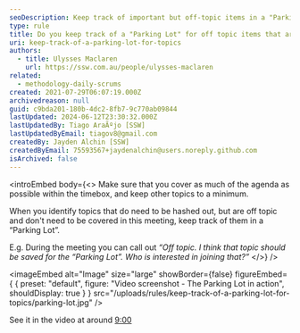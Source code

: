 ```yaml
---
seoDescription: Keep track of important but off-topic items in a "Parking Lot" to revisit later.
type: rule
title: Do you keep track of a "Parking Lot" for off topic items that are important?
uri: keep-track-of-a-parking-lot-for-topics
authors:
  - title: Ulysses Maclaren
    url: https://ssw.com.au/people/ulysses-maclaren
related:
  - methodology-daily-scrums
created: 2021-07-29T06:07:19.000Z
archivedreason: null
guid: c9bda201-180b-4dc2-8fb7-9c770ab09844
lastUpdated: 2024-06-12T23:30:32.000Z
lastUpdatedBy: Tiago AraÃºjo [SSW]
lastUpdatedByEmail: tiagov8@gmail.com
createdBy: Jayden Alchin [SSW]
createdByEmail: 75593567+jaydenalchin@users.noreply.github.com
isArchived: false
---
```


<introEmbed
  body={<>
Make sure that you cover as much of the agenda as possible within the timebox, and keep other topics to a minimum.

When you identify topics that do need to be hashed out, but are off topic and don't need to be covered in this meeting, keep track of them in a “Parking Lot”.

E.g. During the meeting you can call out _“Off topic. I think that topic should be saved for the “Parking Lot”. Who is interested in joining that?”_
  </>}
/>

<imageEmbed
  alt="Image"
  size="large"
  showBorder={false}
  figureEmbed={ {
    preset: "default",
    figure: "Video screenshot - The Parking Lot in action",
    shouldDisplay: true
  } }
  src="/uploads/rules/keep-track-of-a-parking-lot-for-topics/parking-lot.jpg"
/>

See it in the video at around [9:00](https://youtu.be/-UUrLxNBK_g?si=XKIktpJI3StVHJhG&t=543)

